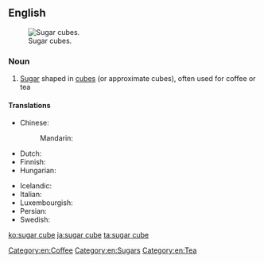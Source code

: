 ==English==
[[Image:Sugarcubes.jpg|thumb|Sugar cubes.]]

===Noun===
{{en-noun}}

# [[sugar|Sugar]] shaped in [[cube]]s (or approximate cubes), often used for coffee or tea

====Translations====
{{trans-top|sugar shaped in cubes}}
* Chinese:
*: Mandarin: {{t-|cmn|方糖|tr=fāngtáng|sc=Hani}}
* Dutch: {{t+|nl|suikerklontje}}
* Finnish: {{t+|fi|sokeripala}}
* Hungarian: {{t+|hu|kockacukor}}
{{trans-mid}}
* Icelandic: {{t-|is|sykurmoli|m}}
* Italian: {{t+|it|zolletta|f}}
* Luxembourgish: {{t+|lb|Stéckerzocker|m}}
* Persian: {{t|fa|قند|tr=qand|sc=fa-Arab}}
* Swedish: {{t+|sv|sockerbit|c}}
{{trans-bottom}}

[[Category:en:Coffee]]
[[Category:en:Sugars]]
[[Category:en:Tea]]

[[ko:sugar cube]]
[[ja:sugar cube]]
[[ta:sugar cube]]